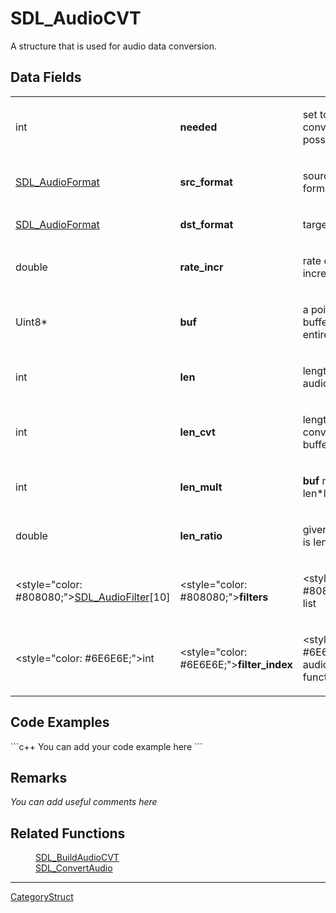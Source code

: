 <!-- pragma section-numbers off -->
<!-- pragma disable-camelcase -->

= SDL_AudioCVT =
A structure that is used for audio data conversion.


== Data Fields ==
{|
|int
|'''needed'''
|set to 1 if conversion possible
|-
|[[SDL_AudioFormat]]
|'''src_format'''
|source audio format
|-
|[[SDL_AudioFormat]]
|'''dst_format'''
|target audio format
|-
|double
|'''rate_incr'''
|rate conversion increment
|-
|Uint8*
|'''buf'''
|a pointer to a buffer to hold entire audio data
|-
|int
|'''len'''
|length of original audio buffer
|-
|int
|'''len_cvt'''
|length of converted audio buffer
|-
|int
|'''len_mult'''
|'''buf''' must be len*len_mult big
|-
|double
|'''len_ratio'''
|given '''len''', final size is len*len_ratio
|-
|<style="color: #808080;">[[SDL_AudioFilter]][10]
|<style="color: #808080;">'''filters'''
|<style="color: #808080;">filter list
|-
|<style="color: #6E6E6E;">int
|<style="color: #6E6E6E;">'''filter_index'''
|<style="color: #6E6E6E;">current audio conversion function
|}

== Code Examples ==
```c++
You can add your code example here
```

== Remarks ==
''You can add useful comments here''

== Related Functions ==
:[[SDL_BuildAudioCVT]]
:[[SDL_ConvertAudio]]

----
[[CategoryStruct]]
